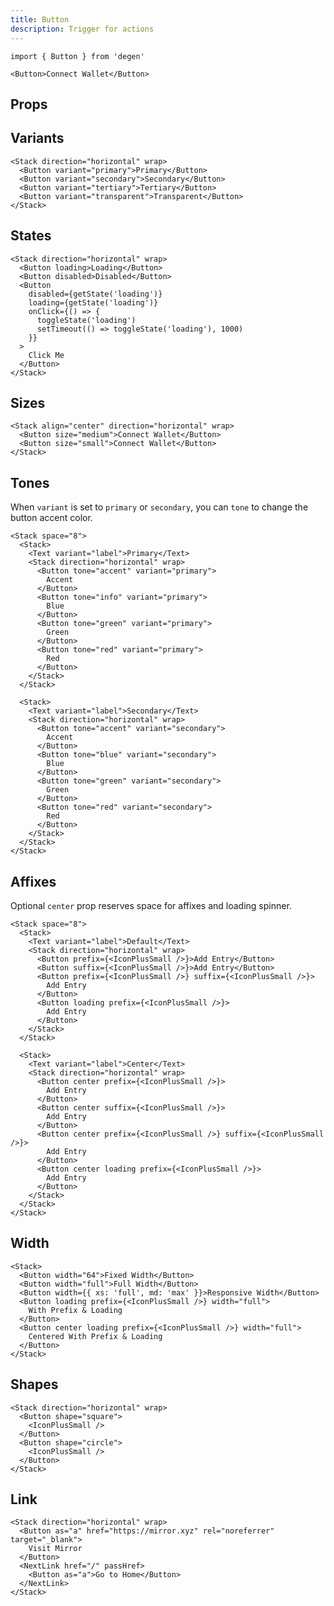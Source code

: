 ```yaml
---
title: Button
description: Trigger for actions
---
```


```tsx
import { Button } from 'degen'
```

```tsx expand=true live=true
<Button>Connect Wallet</Button>
```

## Props

<PropsTable sourceLink={sourceLink} types={types} />

## Variants

```tsx live=true
<Stack direction="horizontal" wrap>
  <Button variant="primary">Primary</Button>
  <Button variant="secondary">Secondary</Button>
  <Button variant="tertiary">Tertiary</Button>
  <Button variant="transparent">Transparent</Button>
</Stack>
```

## States

```tsx live=true
<Stack direction="horizontal" wrap>
  <Button loading>Loading</Button>
  <Button disabled>Disabled</Button>
  <Button
    disabled={getState('loading')}
    loading={getState('loading')}
    onClick={() => {
      toggleState('loading')
      setTimeout(() => toggleState('loading'), 1000)
    }}
  >
    Click Me
  </Button>
</Stack>
```

## Sizes

```tsx live=true
<Stack align="center" direction="horizontal" wrap>
  <Button size="medium">Connect Wallet</Button>
  <Button size="small">Connect Wallet</Button>
</Stack>
```

## Tones

When `variant` is set to `primary` or `secondary`, you can `tone` to change the button accent color.

```tsx live=true
<Stack space="8">
  <Stack>
    <Text variant="label">Primary</Text>
    <Stack direction="horizontal" wrap>
      <Button tone="accent" variant="primary">
        Accent
      </Button>
      <Button tone="info" variant="primary">
        Blue
      </Button>
      <Button tone="green" variant="primary">
        Green
      </Button>
      <Button tone="red" variant="primary">
        Red
      </Button>
    </Stack>
  </Stack>

  <Stack>
    <Text variant="label">Secondary</Text>
    <Stack direction="horizontal" wrap>
      <Button tone="accent" variant="secondary">
        Accent
      </Button>
      <Button tone="blue" variant="secondary">
        Blue
      </Button>
      <Button tone="green" variant="secondary">
        Green
      </Button>
      <Button tone="red" variant="secondary">
        Red
      </Button>
    </Stack>
  </Stack>
</Stack>
```

## Affixes

Optional `center` prop reserves space for affixes and loading spinner.

```tsx live=true
<Stack space="8">
  <Stack>
    <Text variant="label">Default</Text>
    <Stack direction="horizontal" wrap>
      <Button prefix={<IconPlusSmall />}>Add Entry</Button>
      <Button suffix={<IconPlusSmall />}>Add Entry</Button>
      <Button prefix={<IconPlusSmall />} suffix={<IconPlusSmall />}>
        Add Entry
      </Button>
      <Button loading prefix={<IconPlusSmall />}>
        Add Entry
      </Button>
    </Stack>
  </Stack>

  <Stack>
    <Text variant="label">Center</Text>
    <Stack direction="horizontal" wrap>
      <Button center prefix={<IconPlusSmall />}>
        Add Entry
      </Button>
      <Button center suffix={<IconPlusSmall />}>
        Add Entry
      </Button>
      <Button center prefix={<IconPlusSmall />} suffix={<IconPlusSmall />}>
        Add Entry
      </Button>
      <Button center loading prefix={<IconPlusSmall />}>
        Add Entry
      </Button>
    </Stack>
  </Stack>
</Stack>
```

## Width

```tsx live=true
<Stack>
  <Button width="64">Fixed Width</Button>
  <Button width="full">Full Width</Button>
  <Button width={{ xs: 'full', md: 'max' }}>Responsive Width</Button>
  <Button loading prefix={<IconPlusSmall />} width="full">
    With Prefix & Loading
  </Button>
  <Button center loading prefix={<IconPlusSmall />} width="full">
    Centered With Prefix & Loading
  </Button>
</Stack>
```

## Shapes

```tsx live=true
<Stack direction="horizontal" wrap>
  <Button shape="square">
    <IconPlusSmall />
  </Button>
  <Button shape="circle">
    <IconPlusSmall />
  </Button>
</Stack>
```

## Link

```tsx live=true
<Stack direction="horizontal" wrap>
  <Button as="a" href="https://mirror.xyz" rel="noreferrer" target="_blank">
    Visit Mirror
  </Button>
  <NextLink href="/" passHref>
    <Button as="a">Go to Home</Button>
  </NextLink>
</Stack>
```
